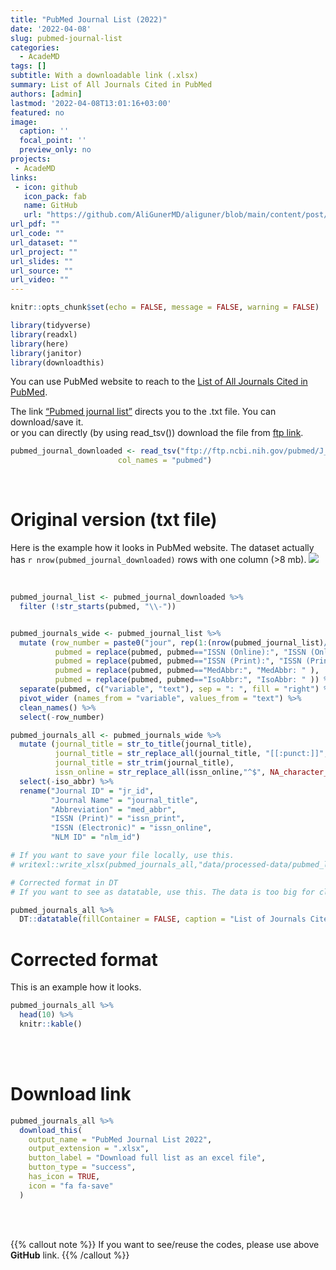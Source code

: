 ```yaml
---
title: "PubMed Journal List (2022)"
date: '2022-04-08'
slug: pubmed-journal-list
categories:
  - AcadeMD
tags: []
subtitle: With a downloadable link (.xlsx)
summary: List of All Journals Cited in PubMed 
authors: [admin]
lastmod: '2022-04-08T13:01:16+03:00'
featured: no
image:
  caption: ''
  focal_point: ''
  preview_only: no
projects: 
 - AcadeMD
links:
 - icon: github
   icon_pack: fab
   name: GitHub
   url: "https://github.com/AliGunerMD/aliguner/blob/main/content/post/2022-04-08-pubmed-journal-list/index.en.Rmd"
url_pdf: ""
url_code: ""
url_dataset: ""
url_project: ""
url_slides: ""
url_source: ""
url_video: ""
---
```


```r
knitr::opts_chunk$set(echo = FALSE, message = FALSE, warning = FALSE)
```


```r
library(tidyverse)
library(readxl)
library(here)
library(janitor)
library(downloadthis)
```

You can use PubMed website to reach to the [List of All Journals Cited in PubMed](https://www.nlm.nih.gov/bsd/serfile_addedinfo.html).  

The link ["Pubmed journal list"](https://ftp.ncbi.nih.gov/pubmed/J_Medline.txt) directs you to the .txt file. You can download/save it.  
or you can directly (by using read_tsv()) download the file from [ftp link](ftp://ftp.ncbi.nih.gov/pubmed/J_Medline.txt).

```r
pubmed_journal_downloaded <- read_tsv("ftp://ftp.ncbi.nih.gov/pubmed/J_Medline.txt",
                        col_names = "pubmed") 
```
<br>

# Original version (txt file)  
Here is the example how it looks in PubMed website. The dataset actually has `r nrow(pubmed_journal_downloaded)` rows with one column (>8 mb). 
![](./pubmed_org.jpg)

<br>
```r
pubmed_journal_list <- pubmed_journal_downloaded %>%         
  filter (!str_starts(pubmed, "\\-"))               


pubmed_journals_wide <- pubmed_journal_list %>%  
  mutate (row_number = paste0("jour", rep(1:(nrow(pubmed_journal_list)/7), each = 7)), .before = "pubmed",
          pubmed = replace(pubmed, pubmed=="ISSN (Online):", "ISSN (Online): " ),
          pubmed = replace(pubmed, pubmed=="ISSN (Print):", "ISSN (Print): " ),
          pubmed = replace(pubmed, pubmed=="MedAbbr:", "MedAbbr: " ),
          pubmed = replace(pubmed, pubmed=="IsoAbbr:", "IsoAbbr: " )) %>% 
  separate(pubmed, c("variable", "text"), sep = ": ", fill = "right") %>% 
  pivot_wider (names_from = "variable", values_from = "text") %>% 
  clean_names() %>% 
  select(-row_number)
```


```r
pubmed_journals_all <- pubmed_journals_wide %>% 
  mutate (journal_title = str_to_title(journal_title),
          journal_title = str_replace_all(journal_title, "[[:punct:]]", ""),
          journal_title = str_trim(journal_title),
          issn_online = str_replace_all(issn_online,"^$", NA_character_)) %>% 
  select(-iso_abbr) %>% 
  rename("Journal ID" = "jr_id",
         "Journal Name" = "journal_title",
         "Abbreviation" = "med_abbr",
         "ISSN (Print)" = "issn_print",
         "ISSN (Electronic)" = "issn_online",
         "NLM ID" = "nlm_id")
```


```r
# If you want to save your file locally, use this.
# writexl::write_xlsx(pubmed_journals_all,"data/processed-data/pubmed_list_2022.xlsx")
```

```r
# Corrected format in DT
# If you want to see as datatable, use this. The data is too big for client-side datatables.

pubmed_journals_all %>%
  DT::datatable(fillContainer = FALSE, caption = "List of Journals Cited in PubMed")
```

# Corrected format
This is an example how it looks. 
```r
pubmed_journals_all %>% 
  head(10) %>% 
  knitr::kable()
```



<br><br>

# Download link
```r
pubmed_journals_all %>%
  download_this(
    output_name = "PubMed Journal List 2022",
    output_extension = ".xlsx",
    button_label = "Download full list as an excel file",
    button_type = "success",
    has_icon = TRUE,
    icon = "fa fa-save"
  )
```
<br><br>

{{% callout note %}}
If you want to see/reuse the codes, please use above **GitHub** link.
{{% /callout %}}
